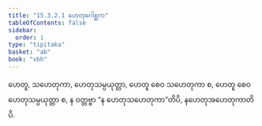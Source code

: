 ```yaml
---
title: "15.3.2.1 ဟေတုဂေါစ္ဆက"
tableOfContents: false
sidebar:
  order: 1
type: "tipitaka"
basket: "ab"
book: "vbh"
---
```



<DynamicBreadcrumb />

<Division number="750" book="vbh">

<Paragraph number="2195" book="vbh">
ဟေတူ, သဟေတုကာ, ဟေတုသမ္ပယုတ္တာ, ဟေတူ စေဝ သဟေတုကာ စ, ဟေတူ စေဝ ဟေတုသမ္ပယုတ္တာ စ, န ဝတ္တဗ္ဗာ “န ဟေတုသဟေတုကာ”တိပိ, နဟေတုအဟေတုကာတိပိ.
</Paragraph>
</Division>